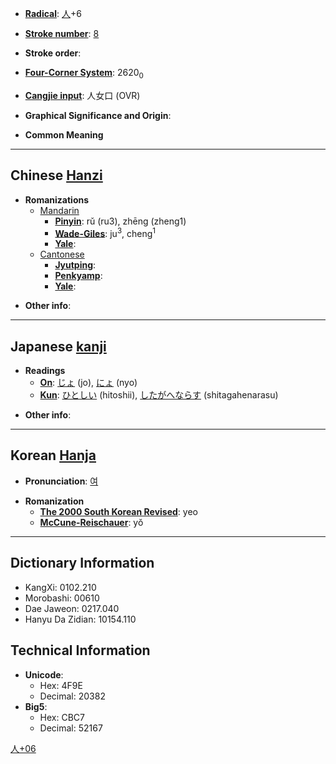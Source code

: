 * '''[[Wiktionary:Chinese radical index| Radical]]''': [[Wiktionary:Chinese radical index 人|人]]+6

* '''[[Wiktionary:Chinese total strokes index|Stroke number]]''': [[Wiktionary:Chinese total strokes index 8|8]]

* '''Stroke order''': 

* '''[[Wiktionary:Chinese four corner index|Four-Corner System]]''': 2620<sub>0</sub>

* '''[[Wiktionary:Chinese Cangjie index|Cangjie input]]''': 人女口 (OVR)

* '''Graphical Significance and Origin''': 

* '''Common Meaning'''

----

== Chinese [[Hanzi]] ==

* '''Romanizations'''
** [[Mandarin]]
*** '''[[Pinyin]]''': rǔ (ru3), zhēng (zheng1)
*** '''[[Wade-Giles]]''': ju<sup>3</sup>, cheng<sup>1</sup>
*** '''[[Yale]]''': 
**[[Cantonese]]
***'''[[Jyutping]]''':
***'''[[Penkyamp]]''': 
***'''[[Yale]]''': 

* '''Other info''': 

----

== Japanese [[kanji]] ==

* '''Readings'''
** '''[[On]]''': [[じょ]] (jo), [[にょ]] (nyo)
** '''[[Kun]]''': [[ひとしい]] (hitoshii), [[したがへならす]] (shitagahenarasu)

* '''Other info''':  

----

== Korean [[Hanja]] ==

* '''Pronunciation''': [[여]]

* '''Romanization'''
** '''[[The 2000 South Korean Revised Romanization|The 2000 South Korean Revised]]''': yeo
** '''[[McCune-Reischauer]]''': yŏ

----

== Dictionary Information ==

* KangXi: 0102.210
* Morobashi: 00610
* Dae Jaweon: 0217.040
* Hanyu Da Zidian: 10154.110

== Technical Information ==

* '''Unicode''':
** Hex: 4F9E
** Decimal: 20382
* '''Big5''':
** Hex: CBC7
** Decimal: 52167

[[Category:CJKV Character articles lacking a common meaning|人+06]]